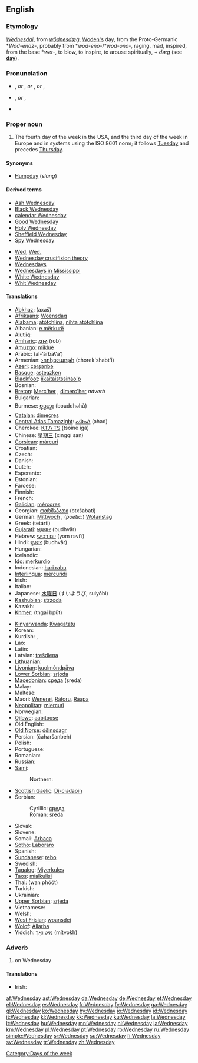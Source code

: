 {{wikipedia|dab=wednesday (disambiguation)|wednesday}}
==English==

===Etymology===
{{etyl|enm}} ''[[Wednesdai]]'', from {{etyl|ang}} ''[[wōdnesdæġ]]'', [[Woden|Woden's]] day, from the Proto-Germanic *''Wod-enaz-'', probably from *''wod-eno-''/*''wod-ono-'', raging, mad, inspired, from the base *''wet-'', to blow, to inspire, to arouse spiritually, + ''dæġ'' (see '''[[day]]''').

===Pronunciation===
* {{a|UK}} {{IPA|/ˈwɛdnzdeɪ/}}, {{SAMPA|/"wEdnzdeI/}} ''or'' {{IPA|/ˈwɛnzdeɪ/}}, {{SAMPA|/"wEnzdeI/}} ''or'' {{IPA|/ˈwɛdnzdi/}}, {{SAMPA|/"wEdnzdi/}} ''or'' {{IPA|/ˈwɛnzdi/}}, {{SAMPA|/"wEnzdi/}}
* {{a|US}} {{IPA|/ˈwɛnzdeɪ/}}, {{SAMPA|/"wEnzdeI/}} ''or'' {{IPA|/ˈwɛnzdi/}}, {{SAMPA|/"wEnzdi/}}
* {{audio|en-us-Wednesday.ogg|Audio (US)}}

===Proper noun===
{{wikipedia}}
{{en-proper noun|s}}

# The fourth day of the week in the USA, and the third day of the week in Europe and in systems using the ISO 8601 norm; it follows [[Tuesday]] and precedes [[Thursday]].
<!--probably just an attributive use of the noun: #An appointment, person, or feeling associated with this day of the week.-->

====Synonyms====
* [[Humpday]] (''slang'')

====Derived terms====
{{top2}}
* [[Ash Wednesday]]
* [[Black Wednesday]]
* [[calendar Wednesday]]
* [[Good Wednesday]]
* [[Holy Wednesday]]
* [[w:Sheffield Wednesday|Sheffield Wednesday]]
* [[Spy Wednesday]]
{{mid2}}
* [[Wed]], [[Wed.]]
* [[Wednesday crucifixion theory]]
* [[Wednesdays]]<!--adverb-->
* [[w:Wednesdays in Mississippi|Wednesdays in Mississippi]]
* [[White Wednesday]]
* [[Whit Wednesday]]
{{bottom}}

====Translations====
{{trans-top|day of the week}}
* [[Abkhaz]]: {{Cyrl|[[ахаш]]}} (axaš)
* [[Afrikaans]]: [[Woensdag]]
* [[Alabama]]: [[atótchìina]], [[nihta atótchìina]]
* Albanian: [[e mërkurë]]
* [[Alutiiq]]: {{tø|ems|Pingayiin}}
* [[Amharic]]: [[ረቡዕ]] (rob)
* [[Amuzgo]]: [[mikluè]]
* Arabic: {{Arab|[[الاربعاء|الأربعاء]]}} (al-’árbaʕa’)
* Armenian: [[չորեքշաբթի]] (chorek'shabt'i)
* [[Azeri]]: [[çərşənbə]]
* [[Basque]]: [[asteazken]]
* [[Blackfoot]]: [[ííkaitaistssinao'p]]
* Bosnian: {{t+|bs|srijeda|f}}
* [[Breton]]: [[Merc'her]] {{m}}, [[dimerc'her]] ''adverb''
* Bulgarian: {{t+|bg|сряда|f|tr=srjadá|sc=Cyrl}}
* Burmese: [[ဗုဒ္ဓဟူး]] (bouddhəhù)
* [[Catalan]]: [[dimecres]] {{m}}
* [[Central Atlas Tamazight]]: [[ⴰⵀⴰⴷ]] (ahad)
* Cherokee: [[ᏦᎢᏁ ᎢᎦ]] (tsoine iga)
* Chinese: [[星期三]] (xīngqī sān)
* [[Corsican]]: [[màrcuri]]
* Croatian: {{t+|hr|srijeda|f}}
* Czech: {{t+|cs|středa|f}}
* Danish: {{t+|da|onsdag}}
* Dutch: {{t+|nl|woensdag|m}}
* Esperanto: {{t+|eo|merkredo|xs=Esperanto}}
* Estonian: {{t+|et|kolmapäev}}
* Faroese: {{t-|fo|mikudagur|m|xs=Faroese}}
* Finnish: {{t+|fi|keskiviikko}}
* French: {{t+|fr|mercredi|m}}
* [[Galician]]: [[mércores]] {{m}}
* Georgian: [[ოთხშაბათი]] (otxšabati)
* German: [[Mittwoch]] {{m}}, (''poetic'':) [[Wotanstag]] {{m}}
* Greek: {{t+|el|Τετάρτη|f|sc=Grek}} (tetárti)
* [[Gujarati]]: [[બુધવાર]] (budhvār)
* Hebrew: [[יום רביעי]] (yom rəvi’í)
* Hindi: [[बुधवार]] (budhvār)
* Hungarian: {{t+|hu|szerda}}
* Icelandic: {{t+|is|miðvikudagur|m}}
* [[Ido]]: [[merkurdio]]
* Indonesian: [[hari rabu]]
* [[Interlingua]]: [[mercuridi]]
* Irish: {{t|ga|Céadaoin|f|xs=Irish}}
* Italian: {{t+|it|mercoledì|m}}
* Japanese: [[水曜日]] (すいようび, suiyōbi)
* [[Kashubian]]: [[strzoda]] {{f}}
* Kazakh: {{t+|kk|сәрсенбі|sc=Cyrl|xs=Kazakh}}
* [[Khmer]]: {{Khmr|[[ថ្ងៃពុធ]]}} (tngai bpŭt)
{{trans-mid}}
* [[Kinyarwanda]]: [[Kwagatatu]]
* Korean: {{t+|ko|수요일|tr=suyoil|sc=KOchar}}
* Kurdish: {{KUchar|[[چوارشه‌م]]}}, {{KUchar|[[چوارشه‌مه‌]]}}
* Lao: {{t-|lo|ວັນພຸດ|tr=wan-phut|sc=Laoo|xs=Lao}}
* Latin: {{t+|la|dies Mercurii}}
* Latvian: [[trešdiena]]
* Lithuanian: {{t+|lt|trečiadienis|m|xs=Lithuanian}}
* [[Livonian]]: [[kuolmõndpǟva]]
* [[Lower Sorbian]]: [[srjoda]] {{f}}
* [[Macedonian]]: [[среда]] (sreda)
* Malay: {{t-|ms|rabu|xs=Malay}}
* Maltese: {{t-|mt|l-Erbgħa|xs=Maltese}}
* Maori: [[Wenerei]], [[Rātoru]], [[Rāapa]]
* [[Neapolitan]]: [[miercurì]]
* Norwegian: {{t+|no|onsdag}}
* [[Ojibwe]]: [[aabitoose]]
* Old English: {{t-|ang|wodnesdæg|m|alt=wōdnesdæġ|xs=Old English}}
* [[Old Norse]]: [[óðinsdagr]] {{m}}
* Persian: {{fa-Arab|[[چهارشنبه]]}} (čaharšanbeh)
* Polish: {{t+|pl|środa|f}}
* Portuguese: {{t+|pt|quarta-feira}}
* Romanian: {{t+|ro|miercuri|f}}
* Russian: {{t+|ru|среда|f|tr=sredá|sc=Cyrl}}
* [[Sami]]:
*: Northern: {{tø|se|gaskavahkku}}
* [[Scottish Gaelic]]: [[Di-ciadaoin]] {{m}}
* Serbian:
*: Cyrillic: [[среда#Serbian|среда]] {{f}}
*: Roman: [[sreda#Serbian|sreda]] {{f}}
* Slovak: {{t+|sk|streda|f}}
* Slovene: {{t+|sl|sreda|f}}
* Somali: [[Arbaca]]
* [[Sotho]]: [[Laboraro]]
* Spanish: {{t+|es|miércoles|m}}
* [[Sundanese]]: [[rebo]]
* Swedish: {{t+|sv|onsdag}}
* [[Tagalog]]: [[Miyerkules]]
* [[Taos]]: [[míalkulisi]]
* Thai: {{Thai|[[วันพุธ]]}} (wan phōōt)
* Turkish: {{t+|tr|çarşamba}}
* Ukrainian: {{t-|uk|середа|f|tr=seredá|sc=Cyrl|xs=Ukrainian}}
* [[Upper Sorbian]]: [[srjeda]] {{f}}
* Vietnamese: {{t+|vi|thứ tư|xs=Vietnamese}}
* Welsh: {{t-|cy|dydd Mercher|xs=Welsh}}
* [[West Frisian]]: [[woansdei]]
* [[Wolof]]: [[Àllarba]]
* Yiddish: [[מיטוואָך]] (mítvokh)
{{trans-bottom}}

===Adverb===
{{en-adv|-}}

# on Wednesday

====Translations====
* Irish: {{t+|ga|Dé Céadaoin|xs=Irish}}

[[Category:Days of the week]]

[[af:Wednesday]]
[[ast:Wednesday]]
[[da:Wednesday]]
[[de:Wednesday]]
[[et:Wednesday]]
[[el:Wednesday]]
[[es:Wednesday]]
[[fr:Wednesday]]
[[fy:Wednesday]]
[[ga:Wednesday]]
[[gl:Wednesday]]
[[ko:Wednesday]]
[[hy:Wednesday]]
[[io:Wednesday]]
[[id:Wednesday]]
[[it:Wednesday]]
[[kl:Wednesday]]
[[kk:Wednesday]]
[[ku:Wednesday]]
[[la:Wednesday]]
[[lt:Wednesday]]
[[hu:Wednesday]]
[[mn:Wednesday]]
[[nl:Wednesday]]
[[ja:Wednesday]]
[[km:Wednesday]]
[[pl:Wednesday]]
[[pt:Wednesday]]
[[ro:Wednesday]]
[[ru:Wednesday]]
[[simple:Wednesday]]
[[sr:Wednesday]]
[[su:Wednesday]]
[[fi:Wednesday]]
[[sv:Wednesday]]
[[tr:Wednesday]]
[[zh:Wednesday]]